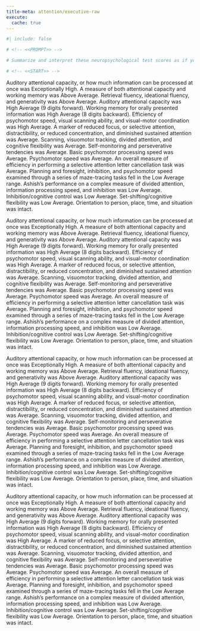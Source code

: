 ```yaml
---
title-meta: attention/executive-raw
execute:
  cache: true
---
```


```r
#| include: false

# <!-- <<PROMPT>> -->

# Summarize and interpret these neuropsychological test scores as if you are an experienced clinical neuropsychologist. For scores that are below average, give a brief example of how this could impact the patient's daily life and functioning. Organize your summary and interpretation from scores that are above average to below average to delineate relative strengths and weaknesses.

# <!-- <<START>> -->

```
 
Auditory attentional capacity, or how much information can be processed at once was Exceptionally High. 
A measure of both attentional capacity and working memory was Above Average. 
Retrieval fluency, ideational fluency, and generativity was Above Average. 
Auditory attentional capacity was High Average (9 digits forward). 
Working memory for orally presented information was High Average (8 digits backward). 
Efficiency of psychomotor speed, visual scanning ability, and visual-motor coordination was High Average. 
A marker of reduced focus, or selective attention, distractibility, or reduced concentration, and diminished sustained attention was Average. 
Scanning, visuomotor tracking, divided attention, and cognitive flexibility was Average. 
Self-monitoring and perseverative tendencies was Average. 
Basic psychomotor processing speed was Average. Psychomotor speed was Average. 
An overall measure of efficiency in performing a selective attention letter cancellation task was Average. 
Planning and foresight, inhibition, and psychomotor speed examined through a series of maze-tracing tasks fell in the Low Average range. 
Ashish's performance on a complex measure of divided attention, information processing speed, and inhibition was Low Average. 
Inhibition/cognitive control was Low Average. 
Set-shifting/cognitive flexibility was Low Average. 
Orientation to person, place, time, and situation was intact.
 
Auditory attentional capacity, or how much information can be processed at once was Exceptionally High. 
A measure of both attentional capacity and working memory was Above Average. 
Retrieval fluency, ideational fluency, and generativity was Above Average. 
Auditory attentional capacity was High Average (9 digits forward). 
Working memory for orally presented information was High Average (8 digits backward). 
Efficiency of psychomotor speed, visual scanning ability, and visual-motor coordination was High Average. 
A marker of reduced focus, or selective attention, distractibility, or reduced concentration, and diminished sustained attention was Average. 
Scanning, visuomotor tracking, divided attention, and cognitive flexibility was Average. 
Self-monitoring and perseverative tendencies was Average. 
Basic psychomotor processing speed was Average. Psychomotor speed was Average. 
An overall measure of efficiency in performing a selective attention letter cancellation task was Average. 
Planning and foresight, inhibition, and psychomotor speed examined through a series of maze-tracing tasks fell in the Low Average range. 
Ashish's performance on a complex measure of divided attention, information processing speed, and inhibition was Low Average. 
Inhibition/cognitive control was Low Average. 
Set-shifting/cognitive flexibility was Low Average. 
Orientation to person, place, time, and situation was intact.
 
Auditory attentional capacity, or how much information can be processed at once was Exceptionally High. 
A measure of both attentional capacity and working memory was Above Average. 
Retrieval fluency, ideational fluency, and generativity was Above Average. 
Auditory attentional capacity was High Average (9 digits forward). 
Working memory for orally presented information was High Average (8 digits backward). 
Efficiency of psychomotor speed, visual scanning ability, and visual-motor coordination was High Average. 
A marker of reduced focus, or selective attention, distractibility, or reduced concentration, and diminished sustained attention was Average. 
Scanning, visuomotor tracking, divided attention, and cognitive flexibility was Average. 
Self-monitoring and perseverative tendencies was Average. 
Basic psychomotor processing speed was Average. Psychomotor speed was Average. 
An overall measure of efficiency in performing a selective attention letter cancellation task was Average. 
Planning and foresight, inhibition, and psychomotor speed examined through a series of maze-tracing tasks fell in the Low Average range. 
Ashish's performance on a complex measure of divided attention, information processing speed, and inhibition was Low Average. 
Inhibition/cognitive control was Low Average. 
Set-shifting/cognitive flexibility was Low Average. 
Orientation to person, place, time, and situation was intact.
 
Auditory attentional capacity, or how much information can be processed at once was Exceptionally High. 
A measure of both attentional capacity and working memory was Above Average. 
Retrieval fluency, ideational fluency, and generativity was Above Average. 
Auditory attentional capacity was High Average (9 digits forward). 
Working memory for orally presented information was High Average (8 digits backward). 
Efficiency of psychomotor speed, visual scanning ability, and visual-motor coordination was High Average. 
A marker of reduced focus, or selective attention, distractibility, or reduced concentration, and diminished sustained attention was Average. 
Scanning, visuomotor tracking, divided attention, and cognitive flexibility was Average. 
Self-monitoring and perseverative tendencies was Average. 
Basic psychomotor processing speed was Average. Psychomotor speed was Average. 
An overall measure of efficiency in performing a selective attention letter cancellation task was Average. 
Planning and foresight, inhibition, and psychomotor speed examined through a series of maze-tracing tasks fell in the Low Average range. 
Ashish's performance on a complex measure of divided attention, information processing speed, and inhibition was Low Average. 
Inhibition/cognitive control was Low Average. 
Set-shifting/cognitive flexibility was Low Average. 
Orientation to person, place, time, and situation was intact.
